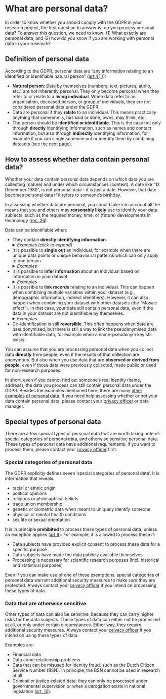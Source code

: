 # What are personal data? {#personal-data}

In order to know whether you should comply with the GDPR in your research 
project, the first question to answer is: do you process personal data? To 
answer this question, we need to know: (1) What exactly are personal data, 
and (2) how do you know if you are working with personal data in your research?

## Definition of personal data {#definition-personal-data}

According to the GDPR, personal data are “any information relating to an 
identified or identifiable natural person” 
(<a href = "https://gdpr-info.eu/art-4-gdpr/" target = "_blank">art.4(1)</a>):

- **Natural person**: Data by themselves (numbers, text, pictures, audio, etc.) 
are not inherently personal. They only become personal when they refer to or 
relate to a **living individual**. When data refer to an organisation, 
deceased person, or group of individuals, they are not considered personal data 
under the GDPR.
- Data are personal if they **relate** to an individual. This means practically 
anything that someone is, has said or done, owns, may think, etc. 
- The person should be **identified or identifiable**. This is the case not 
only through **directly** identifying information, such as names and contact 
information, but also through **indirectly** identifying information, for 
example if you can single someone out or identify them by combining datasets 
(see the next page).

## How to assess whether data contain personal data? {#personal-data-assess}

Whether your data contain personal data depends on which data you are 
collecting (nature) and under which circumstances (context). A date like 
“12 December 1980”, is not personal data – it is just a date. However, that 
date becomes personal data if it refers to someone’s birthday.  

In assessing whether data are personal, you should take into account all the 
means that you and others may **reasonably likely** use to identify your data 
subjects, such as the required money, time, or (future) developments in 
technology (<a href = "https://gdpr-info.eu/recitals/no-26/" target = "_blank">rec. 26</a>).  

Data can be identifiable when:

- They contain **directly identifying information**.<br>
<details><summary><i>Examples (click to expand)</i></summary>
  name, image, video recording, audio recording, patient number, IP address, 
  email address, phone number, location data, social media data
  <br><br>
</details>
- It is possible to **single out** an individual, for example when there are 
unique data points or unique behavioural patterns which can only apply to one 
person.<br>
<details><summary><i>Examples</i></summary>
  <ul>
    <li>You have a data subject who is 2.10 meters tall. If this is a unique 
    value in your dataset, this distinguishes this person from others and thus 
    can make them identifiable.</li>
    <li>You have a data subject who only follows far-right accounts on Twitter. 
    If they are the only one in your dataset who do so, this distinguishes this 
    person from others and can make them identifiable.</li>
  </ul>
  <br>
</details>
- It is possible to **infer information** about an individual based on information
in your dataset.<br>
<details><summary><i>Examples</i></summary>
<ul>
  <li>Inferring a medical condition based on registered medications.</li>
  <li>Guessing that someone lives in a certain neighborhood based on where they go to school.</li>
</ul>
<br>
</details>
- It is possible to **link records** relating to an individual. This can happen 
when combining multiple variables within your dataset (e.g., demographic 
information, indirect identifiers). However, it can also happen when combining 
your dataset with other datasets (the “Mosaic effect”). In that case, your data 
still contain personal data, even if the data in your dataset are not 
identifiable by themselves.<br>
<details><summary><i>Examples</i></summary>
  Linkage is often possible with demographic information (age, 
  gender, country of origin, education, workplace information, etc.) and 
  indirect identifiers (pseudonyms, device ID, etc.), for example:
  <ul>
    <li>In the year 2000, <a href = "https://dataprivacylab.org/projects/identifiability/paper1.pdf"target = "_blank">87% of the United States population</a> 
    was found to be identifiable using a combination of their ZIP code, gender 
    and date of birth.</li>
    <li>An agricultural company’s Uniek Bedrijfsnummer (UBN) can be used to 
    search for the address of the company in the 
    <a href = "https://www.rvo.nl/onderwerpen/identificatie-en-registratie-dieren/app-ir-dieren" target = "_blank">I&R mobile app</a>. 
    Often, this address is also the owner’s home address.</li>
  </ul>
  <br>
</details>
- De-identification is still **reversible**. This often happens when data are 
pseudonymised, but there is still a way to link the pseudonymised data with 
identifiable data, for example when a name-pseudonym key still exists.

:::fyi
You can assume that you are processing personal data when you collect data 
**directly** from people, even if the results of that collection are anonymous. But 
also when you use data that are **observed or derived from people**, even if those
data were previously collected, made public or used for non-research purposes.
:::

In short, even if you cannot find out someone’s real identity (name, address), 
the data you process can still contain personal data under the GDPR. Besides 
the examples mentioned here, there are many 
<a href = "https://intranet.uu.nl/system/files/documenten/categories-of-personal-information-en.pdf" target = "_blank">other examples of personal data</a>. If you need help assessing whether or not your 
data contain personal data, please contact your 
<a href = "https://intranet.uu.nl/en/knowledgebase/contact-privacy" target = "_blank">privacy officer</a> 
or data manager.

## Special types of personal data {#special-types-personal-data}
There are a few special types of personal data that are worth taking note of: 
special categories of personal data, and otherwise sensitive personal data. 
These types of personal data have additional requirements. If you want to 
process them, please contact your 
<a href = "https://intranet.uu.nl/en/knowledgebase/contact-privacy" target = "_blank">privacy officer</a> 
first.

### Special categories of personal data
The GDPR explicitly defines seven ‘special categories of personal data’. It is 
information that reveals:

- racial or ethnic origin
- political opinions
- religious or philosophical beliefs
- trade union membership
- genetic or biometric data when meant to uniquely identify someone
- physical or mental health conditions
- sex life or sexual orientation

It is in principle **prohibited** to process these types of personal data, 
unless an exception applies 
(<a href = "https://gdpr-info.eu/art-9-gdpr/" target = "_blank">art.9</a>). For 
example, it is allowed to process these if:

- Data subjects have provided explicit consent to process these data for a 
specific purpose
- Data subjects have made the data publicly available themselves
- Processing is necessary for scientific research purposes (incl. historical 
and statistical purposes)

Even if you can make use of one of these exemptions, special categories of 
personal data warrant additional security measures to make sure they are 
protected. Always contact your 
<a href = "https://intranet.uu.nl/en/knowledgebase/contact-privacy" target = "_blank">privacy officer</a> 
if you intend on processing these types of data.

### Data that are otherwise sensitive
Other types of data can also be sensitive, because they can carry higher risks 
for the data subjects. These types of data can either not be processed at all, 
or only under certain circumstances. Either way, they require additional 
security measures. Always contact your 
<a href = "https://intranet.uu.nl/en/knowledgebase/contact-privacy" target = "_blank">privacy officer</a> 
if you intend on using these types of data.

Examples are:

- Financial data
- Data about relationship problems
- Data that can be misused for identity fraud, such as the Dutch Citizen 
Service Number (BSN). In principle, the BSN cannot be used in research at all.
- Criminal or justice-related data: they can only be processed under 
governmental supervision or when a derogation exists in national legislation 
(<a href = "https://gdpr-info.eu/art-10-gdpr/" target = "_blank">art. 10</a>).